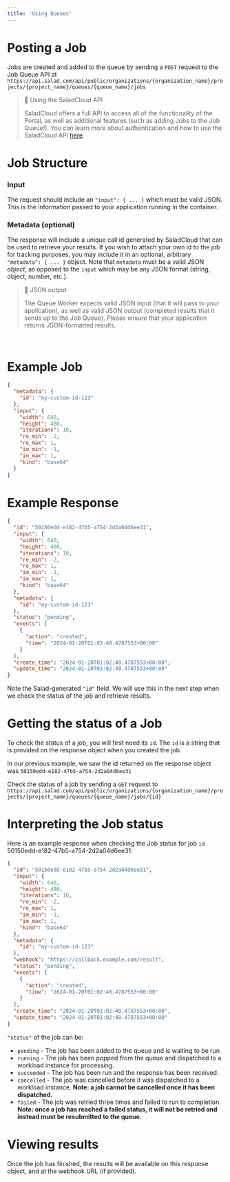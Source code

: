 ```yaml
---
title: 'Using Queues'
---
```


# Posting a Job

Jobs are created and added to the queue by sending a `POST` request to the Job Queue API at
`https://api.salad.com/api/public/organizations/{organization_name}/projects/{project_name}/queues/{queue_name}/jobs`

> 📘 Using the SaladCloud API
>
> SaladCloud offers a full API to access all of the functionality of the Portal, as well as additional features (such as
> adding Jobs to the Job Queue!). You can learn more about authentication and how to use the SaladCloud API
> [here](https://docs.salad.com/reference/api-reference).

# Job Structure

### Input

The request should include an `"input": { ... }` which must be valid JSON. This is the information passed to your
application running in the container.

### Metadata (optional)

The response will include a unique call id generated by SaladCloud that can be used to retrieve your results. If you
wish to attach your own id to the job for tracking purposes, you may include it in an optional, arbitrary
`"metadata": { ... }` object. Note that `metadata` must be a valid JSON _object_, as opposed to the `input` which may be
any JSON format (string, object, number, etc.).

> 📘 JSON output
>
> The Queue Worker expects valid JSON input (that it will pass to your application), as well as valid JSON output
> (completed results that it sends up to the Job Queue). Please ensure that your application returns JSON-formatted
> results.

<br />

# Example Job

```json
{
  "metadata": {
    "id": "my-custom-id-123"
  },
  "input": {
    "width": 640,
    "height": 480,
    "iterations": 10,
    "re_min": -2,
    "re_max": 1,
    "im_min": -1,
    "im_max": 1,
    "kind": "base64"
  }
}
```

# Example Response

```json
{
  "id": "50150edd-e182-47b5-a754-2d2a04d6ee31",
  "input": {
    "width": 640,
    "height": 480,
    "iterations": 10,
    "re_min": -2,
    "re_max": 1,
    "im_min": -1,
    "im_max": 1,
    "kind": "base64"
  },
  "metadata": {
    "id": "my-custom-id-123"
  },
  "status": "pending",
  "events": [
    {
      "action": "created",
      "time": "2024-01-20T01:02:48.4787553+00:00"
    }
  ],
  "create_time": "2024-01-20T01:02:48.4787553+00:00",
  "update_time": "2024-01-20T01:02:48.4787553+00:00"
}
```

Note the Salad-generated `"id"` field. We will use this in the next step when we check the status of the job and
retrieve results.

# Getting the status of a Job

To check the status of a job, you will first need its `id`. The `id` is a string that is provided on the response object
when you created the job.

In our previous example, we saw the id returned on the response object was `50150edd-e182-47b5-a754-2d2a04d6ee31`

Check the status of a job by sending a `GET` request to
`https://api.salad.com/api/public/organizations/{organization_name}/projects/{project_name}/queues/{queue_name}/jobs/{id}`

# Interpreting the Job status

Here is an example response when checking the Job status for job `id` 50150edd-e182-47b5-a754-2d2a04d6ee31:

```json
{
  "id": "50150edd-e182-47b5-a754-2d2a04d6ee31",
  "input": {
    "width": 640,
    "height": 480,
    "iterations": 10,
    "re_min": -2,
    "re_max": 1,
    "im_min": -1,
    "im_max": 1,
    "kind": "base64"
  },
  "metadata": {
    "id": "my-custom-id-123"
  },
  "webhook": "https://callback.example.com/result",
  "status": "pending",
  "events": [
    {
      "action": "created",
      "time": "2024-01-20T01:02:48.4787553+00:00"
    }
  ],
  "create_time": "2024-01-20T01:02:48.4787553+00:00",
  "update_time": "2024-01-20T01:02:48.4787553+00:00"
}
```

`"status"` of the job can be:

- `pending` - The job has been added to the queue and is waiting to be run
- `running` - The job has been popped from the queue and dispatched to a workload instance for processing.
- `succeeded` - The job has been run and the response has been received.
- `cancelled` - The job was cancelled before it was dispatched to a workload instance. **Note: a job cannot be cancelled
  once it has been dispatched.**
- `failed` - The job was retried three times and failed to run to completion. **Note: once a job has reached a failed
  status, it will not be retried and instead must be resubmitted to the queue.**

# Viewing results

Once the job has finished, the results will be available on this response object, and at the webhook URL (if provided).
